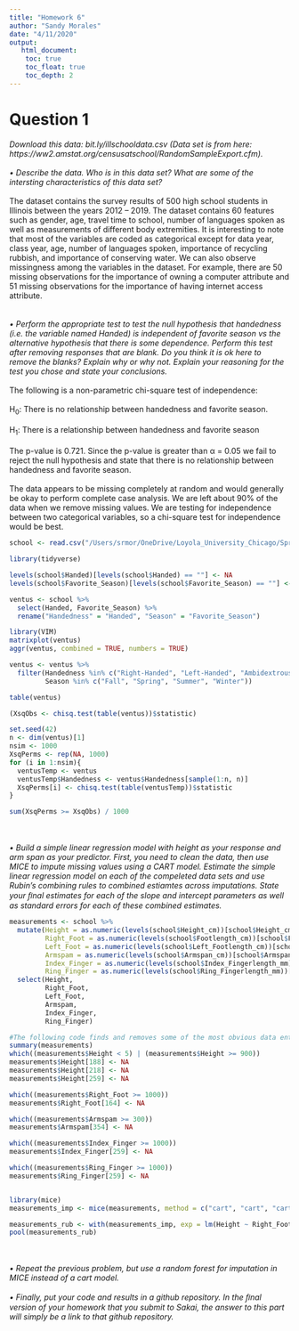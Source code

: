 ```yaml
---
title: "Homework 6"
author: "Sandy Morales"
date: "4/11/2020"
output:
   html_document:
    toc: true
    toc_float: true
    toc_depth: 2
---
```


# Question 1
_Download this data: bit.ly/illschooldata.csv (Data set is from here: https://ww2.amstat.org/censusatschool/RandomSampleExport.cfm)._
<br/><br/>
_• Describe the data. Who is in this data set? What are some of the intersting characteristics of this data set?_
<br/><br/>
The dataset contains the survey results of 500 high school students in Illinois between the years 2012 – 2019. The dataset contains 60 features such as gender, age, travel time to school, number of languages spoken as well as measurements of different body extremities.  It is interesting to note that most of the variables are coded as categorical except for data year, class year, age, number of languages spoken, importance of recycling rubbish, and importance of conserving water. We can also observe missingness among the variables in the dataset. For example, there are 50 missing observations for the importance of owning a computer attribute and 51 missing observations for the importance of having internet access attribute.  
<br/><br/> 
_• Perform the appropriate test to test the null hypothesis that handedness (i.e. the variable named Handed) is independent of favorite season vs the alternative hypothesis that there is some dependence. Perform this test after removing responses that are blank. Do you think it is ok here to remove the blanks? Explain why or why not. Explain your reasoning for the test you chose and state your conclusions._
<br/><br/>
The following is a non-parametric chi-square test of independence:
<br/><br/>
H~0~: There is no relationship between handedness and favorite season. 
<br/><br/>
H~1~: There is a relationship between handedness and favorite season 
<br/><br/>
The p-value is 0.721. Since the p-value is greater than α = 0.05 we fail to reject the null hypothesis and state that there is no relationship between handedness and favorite season. 
<br/><br/>
The data appears to be missing completely at random and would generally be okay to perform complete case analysis. We are left about 90% of the data when we remove missing values. We are testing for independence between two categorical variables, so a chi-square test for independence would be best. 

```r
school <- read.csv("/Users/srmor/OneDrive/Loyola_University_Chicago/Spring_2020/Nonparametric_Statistical_Methods/Lecture_Notes/ill_school_data.csv")

library(tidyverse)

levels(school$Handed)[levels(school$Handed) == ""] <- NA
levels(school$Favorite_Season)[levels(school$Favorite_Season) == ""] <- NA

ventus <- school %>%
  select(Handed, Favorite_Season) %>%
  rename("Handedness" = "Handed", "Season" = "Favorite_Season")

library(VIM)
matrixplot(ventus)
aggr(ventus, combined = TRUE, numbers = TRUE)

ventus <- ventus %>%
  filter(Handedness %in% c("Right-Handed", "Left-Handed", "Ambidextrous"), 
         Season %in% c("Fall", "Spring", "Summer", "Winter"))

table(ventus)

(XsqObs <- chisq.test(table(ventus))$statistic)

set.seed(42)
n <- dim(ventus)[1]
nsim <- 1000
XsqPerms <- rep(NA, 1000)
for (i in 1:nsim){
  ventusTemp <- ventus 
  ventusTemp$Handedness <- ventus$Handedness[sample(1:n, n)]
  XsqPerms[i] <- chisq.test(table(ventusTemp))$statistic
}

sum(XsqPerms >= XsqObs) / 1000

```
<br/><br/>
_• Build a simple linear regression model with height as your response and arm span as your predictor. First, you need to clean the data, then use MICE to impute missing values using a CART model. Estimate the simple linear regression model on each of the compeleted data sets and use Rubin’s combining rules to combined estiamtes across imputations. State your ﬁnal estimates for each of the slope and intercept parameters as well as standard errors for each of these combined estimates._

```r

measurements <- school %>%
  mutate(Height = as.numeric(levels(school$Height_cm))[school$Height_cm], 
         Right_Foot = as.numeric(levels(school$Footlength_cm))[school$Footlength_cm],
         Left_Foot = as.numeric(levels(school$Left_Footlength_cm))[school$Left_Footlength_cm], 
         Armspam = as.numeric(levels(school$Armspan_cm))[school$Armspan_cm],
         Index_Finger = as.numeric(levels(school$Index_Fingerlength_mm))[school$Index_Fingerlength_mm],
         Ring_Finger = as.numeric(levels(school$Ring_Fingerlength_mm))[school$Ring_Fingerlength_mm]) %>%
  select(Height,
         Right_Foot,
         Left_Foot,
         Armspam,
         Index_Finger,
         Ring_Finger)

#The following code finds and removes some of the most obvious data entry errors 
summary(measurements)
which((measurements$Height < 5) | (measurements$Height >= 900))
measurements$Height[188] <- NA
measurements$Height[218] <- NA
measurements$Height[259] <- NA

which((measurements$Right_Foot >= 1000))
measurements$Right_Foot[164] <- NA

which((measurements$Armspam >= 300))
measurements$Armspam[354] <- NA

which((measurements$Index_Finger >= 1000))
measurements$Index_Finger[259] <- NA

which((measurements$Ring_Finger >= 1000))
measurements$Ring_Finger[259] <- NA


library(mice)
measurements_imp <- mice(measurements, method = c("cart", "cart", "cart", "cart", "cart", "cart"))

measurements_rub <- with(measurements_imp, exp = lm(Height ~ Right_Foot + Left_Foot + Armspan + Index_Finger + Ring_Finger))
pool(measurements_rub)


```




<br/><br/>
_• Repeat the previous problem, but use a random forest for imputation in MICE instead of a cart model._
<br/><br/>
_• Finally, put your code and results in a github repository. In the ﬁnal version of your homework that you submit to Sakai, the answer to this part will simply be a link to that github repository._












